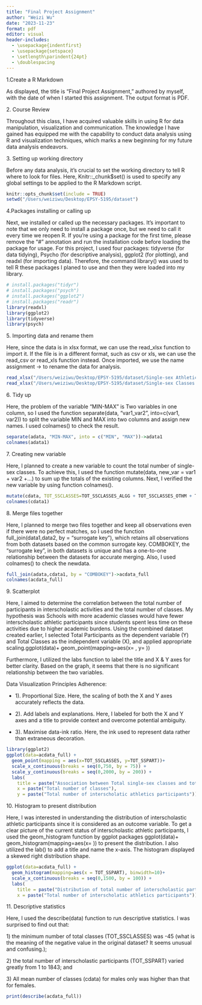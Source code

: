 ```yaml
---
title: "Final Project Assignment"
author: "Weizi Wu"
date: "2023-11-23"
format: pdf
editor: visual
header-includes:
  - \usepackage{indentfirst}
  - \usepackage{setspace}
  - \setlength\parindent{24pt}
  - \doublespacing
---
```


1.Create a R Markdown

As displayed, the title is "Final Project Assignment," authored by myself, with the date of when I started this assignment. The output format is PDF.

2\. Course Review

Throughout this class, I have acquired valuable skills in using R for data manipulation, visualization and communication. The knowledge I have gained has equipped me with the capability to conduct data analysis using R and visualization techniques, which marks a new beginning for my future data analysis endeavors.

3\. Setting up working directory

Before any data analysis, it's crucial to set the working directory to tell R where to look for files. Here, Knitr::\_chunk\$set() is used to specify any global settings to be applied to the R Markdown script.

```r
knitr::opts_chunk$set(include = TRUE)
setwd("/Users/weiziwu/Desktop/EPSY-5195/dataset")
```

4.Packages installing or calling up

Next, we installed or called up the necessary packages. It's important to note that we only need to install a package once, but we need to call it every time we reopen R. If you're using a package for the first time, please remove the "\#" annotation and run the installation code before loading the package for usage. For this project, I used four packages: tidyverse (for data tidying), Psycho (for descriptive analysis), ggplot2 (for plotting), and readxl (for importing data). Therefore, the command library() was used to tell R these packages I planed to use and then they were loaded into my library.

```r
# install.packages("tidyr")
# install.packages("psych")
# install.packages("ggplot2")
# install.packages("readr")
library(readxl)
library(ggplot2)
library(tidyverse)
library(psych)
```

5\. Importing data and rename them

Here, since the data is in xlsx format, we can use the read_xlsx function to import it. If the file is in a different format, such as csv or xls, we can use the read_csv or read_xls function instead. Once imported, we use the name assignment -\> to rename the data for analysis.

```r
read_xlsx("/Users/weiziwu/Desktop/EPSY-5195/dataset/Single-sex Athletics.xlsx")->adata
read_xlsx("/Users/weiziwu/Desktop/EPSY-5195/dataset/Single-sex Classes.xlsx")->cdata
```

6\. Tidy up

Here, the problem of the variable "MIN-MAX" is Two variables in one column, so I used the function separate(data, "var1_var2", into=c(var1, var2)) to split the variable MIN and MAX into two columns and assign new names. I used colnames() to check the result.

```r
separate(adata, "MIN-MAX", into = c("MIN", "MAX"))->adata1
colnames(adata1)
```

7\. Creating new variable

Here, I planned to create a new variable to count the total number of single-sex classes. To achieve this, I used the function mutate(data, new_var = var1 + var2 +...) to sum up the totals of the existing columns. Next, I verified the new variable by using function colnames().

```r
mutate(cdata, TOT_SSCLASSES=TOT_SSCLASSES_ALGG + TOT_SSCLASSES_OTHM + TOT_SSCLASSES_SCI + TOT_SSCLASSES_ENGL + TOT_SSCLASSES_OTHA)->cdata1
colnames(cdata1)
```

8\. Merge files together

Here, I planned to merge two files together and keep all observations even if there were no perfect matches, so I used the function full_join(data1,data2, by = "surrogate key"), which retains all observations from both datasets based on the common surrogate key. COMBOKEY, the "surrogate key", in both datasets is unique and has a one-to-one relationship between the datasets for accurate merging. Also, I used colnames() to check the newdata.

```r
full_join(adata,cdata1, by = "COMBOKEY")->acdata_full
colnames(acdata_full)
```

9\. Scatterplot

Here, I aimed to determine the correlation between the total number of participants in interscholastic activities and the total number of classes. My hypothesis was Schools with more academic classes would have fewer interscholastic athletic participants since students spent less time on these activities due to higher academic burdens. Using the combined dataset created earlier, I selected Total Participants as the dependent variable (Y) and Total Classes as the independent variable (X), and applied appropriate scaling.ggplot(data)+ geom_point(mapping=aes(x= , y= ))

Furthermore, I utilized the labs function to label the title and X & Y axes for better clarity. Based on the graph, it seems that there is no significant relationship between the two variables.

Data Visualization Principles Adherence:

-   1). Proportional Size. Here, the scaling of both the X and Y axes accurately reflects the data.

-   2). Add labels and explanations. Here, I labeled for both the X and Y axes and a title to provide context and overcome potential ambiguity.

-   3). Maximise data-ink ratio. Here, the ink used to represent data rather than extraneous decoration.

```r
library(ggplot2)
ggplot(data=acdata_full) +
  geom_point(mapping = aes(x=TOT_SSCLASSES, y=TOT_SSPART))+
  scale_x_continuous(breaks = seq(0,750, by = 75)) +
  scale_y_continuous(breaks = seq(0,2000, by = 200)) +
  labs(
    title = paste("Association between Total single-sex classes and total number of interscholastic participants"),
    x = paste("Total number of classes"),
    y = paste("Total number of interscholatic athletics participants"))
```

10\. Histogram to present distribution

Here, I was interested in understanding the distribution of interscholastic athletic participants since it is considered as an outcome variable. To get a clear picture of the current status of interscholastic athletic participants, I used the geom_histogram function by ggplot packages ggplot(data)+ geom_histogram(mapping=aes(x= )) to present the distribution. I also utilized the lab() to add a title and name the x-axis. The histogram displayed a skewed right distribution shape.

```r
ggplot(data=acdata_full) +
  geom_histogram(mapping=aes(x = TOT_SSPART), binwidth=10)+
  scale_x_continuous(breaks = seq(0,1500, by = 100)) +
  labs(
    title = paste("Distribution of total number of interscholastic participants"),
    x = paste("Total number of interscholatic athletics participants"))
```

11\. Descriptive statistics

Here, I used the describe(data) function to run descriptive statistics. I was surprised to find out that:

1\) the minimum number of total classes (TOT_SSCLASSES) was -45 (what is the meaning of the negative value in the original dataset? It seems unusual and confusing.);

2\) the total number of interscholastic participants (TOT_SSPART) varied greatly from 1 to 1843; and

3\) All mean number of classes (cdata) for males only was higher than that for females.

```r
print(describe(acdata_full))
```
